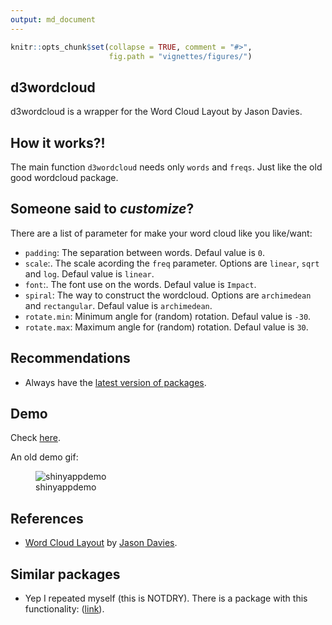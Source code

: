 ```yaml
---
output: md_document
---
```


<!-- README.md is generated from README.Rmd. Please edit that file -->

```r
knitr::opts_chunk$set(collapse = TRUE, comment = "#>",
                      fig.path = "vignettes/figures/")
```

## d3wordcloud

d3wordcloud is a wrapper for the Word Cloud Layout by Jason Davies.

## How it works?!

The main function `d3wordcloud` needs only `words` and `freqs`. Just like the old good wordcloud package.

## Someone said to *customize*?

There are a list of parameter for make your word cloud like you like/want:

  - `padding`: The separation between words. Defaul value is `0`.
  - `scale`:. The scale acording the `freq` parameter. Options are `linear`, `sqrt` and `log`. Defaul value is `linear`.
  - `font`:. The font use on the words. Defaul value is `Impact`.
  - `spiral`: The way to construct the wordcloud. Options are `archimedean` and `rectangular`. Defaul value is `archimedean`.
  - `rotate.min`: Minimum angle for (random) rotation. Defaul value is `-30`.
  - `rotate.max`: Maximum angle for (random) rotation. Defaul value is `30`.
  

## Recommendations

 - Always have the [latest version of packages](https://github.com/ramnathv/htmlwidgets/issues/100).
 
## Demo

Check [here](http://r-shiny-apps.jkunst.com/d3wordcloud/).

An old demo gif: 

![shinyappdemo](extras/d2wordcloud_demo.gif)

## References
 - [Word Cloud Layout](http://www.jasondavies.com/wordcloud) by [Jason Davies](http://www.jasondavies.com).
 
## Similar packages
 - Yep I repeated myself (this is NOTDRY). There is a package with this functionality:  ([link](https://github.com/adymimos/rWordCloud)).

